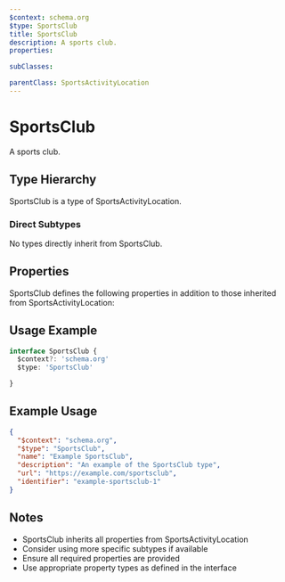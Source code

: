 ```yaml
---
$context: schema.org
$type: SportsClub
title: SportsClub
description: A sports club.
properties:

subClasses:

parentClass: SportsActivityLocation
---
```


# SportsClub

A sports club.

## Type Hierarchy

SportsClub is a type of SportsActivityLocation.

### Direct Subtypes

No types directly inherit from SportsClub.

## Properties

SportsClub defines the following properties in addition to those inherited from SportsActivityLocation:



## Usage Example

```typescript
interface SportsClub {
  $context?: 'schema.org'
  $type: 'SportsClub'

}
```

## Example Usage

```json
{
  "$context": "schema.org",
  "$type": "SportsClub",
  "name": "Example SportsClub",
  "description": "An example of the SportsClub type",
  "url": "https://example.com/sportsclub",
  "identifier": "example-sportsclub-1"
}
```

## Notes

- SportsClub inherits all properties from SportsActivityLocation
- Consider using more specific subtypes if available
- Ensure all required properties are provided
- Use appropriate property types as defined in the interface
